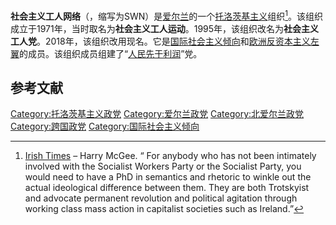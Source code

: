 {{Infobox political party
| country = 爱尔兰
| country2 = 北爱尔兰
| name = 社会主义工人网络
| native_name = Socialist Workers Network
| leader = 集体领导
| foundation = {{start date|1971}}
| ideology = [[革命社会主义|革命社会主义]]<br/>[[新托洛茨基主义|新托洛茨基主义]]<br/>[[联合爱尔兰|联合爱尔兰]]
| position = [[极左翼|极左翼]]
| national = [[人民先于利润|人民先于利润]]<br>[[联合左翼联盟|联合左翼联盟]] {{small|（2013年以前）}}
| international = [[国际社会主义倾向|国际社会主义倾向]]
| european = [[欧洲反资本主义左翼|欧洲反资本主义左翼]]
| colours = [[红色|红色]]和[[黑色|黑色]]
| website = [http://socialistworkeronline.net socialistworkeronline.net]<br>[http://rebelnews.ie rebelnews.ie]
| colorcode = #660000
}}
'''社会主义工人网络'''（{{lang-en|Socialist Workers Network}}，缩写为SWN）是[[爱尔兰|爱尔兰]]的一个[[托洛茨基主义|托洛茨基主义]]组织<ref>[https://www.irishtimes.com/opinion/harry-mcgee-people-before-profit-and-the-anti-austerity-alliance-spot-the-difference-1.2384459 Irish Times] {{Wayback|url=https://www.irishtimes.com/opinion/harry-mcgee-people-before-profit-and-the-anti-austerity-alliance-spot-the-difference-1.2384459 |date=20190106233007 }} – Harry McGee. “ For anybody who has not been intimately involved with the Socialist Workers Party or the Socialist Party, you would need to have a PhD in semantics and rhetoric to winkle out the actual ideological difference between them. They are both Trotskyist and advocate permanent revolution and political agitation through working class mass action in capitalist societies such as Ireland.”</ref>。该组织成立于1971年，当时取名为'''社会主义工人运动'''。1995年，该组织改名为'''社会主义工人党'''。2018年，该组织改用现名。它是[[国际社会主义倾向|国际社会主义倾向]]和[[欧洲反资本主义左翼|欧洲反资本主义左翼]]的成员。该组织成员组建了“[[人民先于利润|人民先于利润]]”党。

==参考文献==
{{reflist}}

[[Category:托洛茨基主义政党|Category:托洛茨基主义政党]]
[[Category:爱尔兰政党|Category:爱尔兰政党]]
[[Category:北爱尔兰政党|Category:北爱尔兰政党]]
[[Category:跨国政党|Category:跨国政党]]
[[Category:国际社会主义倾向|Category:国际社会主义倾向]]